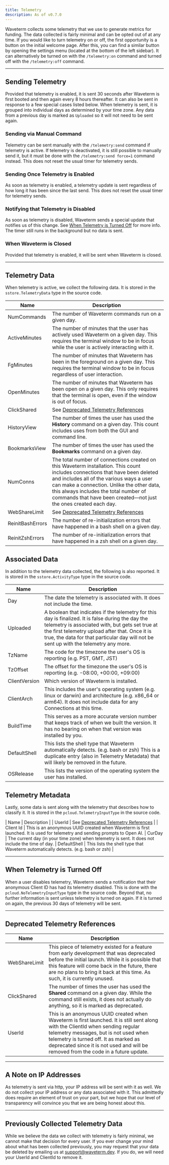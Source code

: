 ```yaml
---
title: Telemetry
description: As of v0.7.0
---
```


Waveterm collects some telemetry that we use to generate metrics for funding. The data collected is fairly minimal and can be opted out of at any time. If you would like to turn telemetry on or off, the first opportunity is a button on the initial welcome page. After this, you can find a similar button by opening the settings menu (located at the bottom of the left sidebar). It can alternatively be turned on with the `/telemetry:on` command and turned off with the `/telemetry:off` command.

---

## Sending Telemetry
Provided that telemetry is enabled, it is sent 30 seconds after Waveterm is first booted and then again every 8 hours thereafter. It can also be sent in response to a few special cases listed below. When telemetry is sent, it is grouped into individual days as determined by your time zone. Any data from a previous day is marked as `Uploaded` so it will not need to be sent again.

### Sending via Manual Command
Telemetry can be sent manually with the `/telemetry:send` command if telemetry is active. If telemetry is deactivated, it is still possible to manually send it, but it must be done with the `/telemetry:send force=1` command instead. This does not reset the usual timer for telemetry sends.

### Sending Once Telemetry is Enabled
As soon as telemetry is enabled, a telemetry update is sent regardless of how long it has been since the last send. This does not reset the usual timer for telemetry sends.

### Notifying that Telemetry is Disabled
As soon as telemetry is disabled, Waveterm sends a special update that notifies us of this change. See [When Telemetry is Turned Off](#when-telemetry-is-turned-off) for more info. The timer still runs in the background but no data is sent.


### When Waveterm is Closed
Provided that telemetry is enabled, it will be sent when Waveterm is closed.

---

## Telemetry Data

When telemetry is active, we collect the following data. It is stored in the `sstore.TelemetryData` type in the source code.

| Name | Description |
|------|-------------|
| NumCommands | The number of Waveterm commands run on a given day. |
| ActiveMinutes | The number of minutes that the user has actively used Waveterm on a given day. This requires the terminal window to be in focus while the user is actively interacting with it. |
| FgMinutes | The number of minutes that Waveterm has been in the foreground on a given day. This requires the terminal window to be in focus regardless of user interaction.|
| OpenMinutes |The number of minutes that Waveterm has been open on a given day. This only requires that the terminal is open, even if the window is out of focus.|
| ClickShared | See [Deprecated Telemetry References](#deprecated-telemetry-references) |
| HistoryView | The number of times the user has used the **History** command on a given day. This count includes uses from both the GUI and command line. |
| BookmarksView | The number of times the user has used the **Bookmarks** command on a given day. |
| NumConns | The total number of connections created on this Waveterm installation. This count includes connections that have been deleted and includes all of the various ways a user can make a connection. Unlike the other data, this always includes the total number of commands that have been created&mdash;not just the ones created each day. |
| WebShareLimit | See [Deprecated Telemetry References](#deprecated-telemetry-references) |
| ReinitBashErrors | The number of re-initialization errors that have happened in a bash shell on a given day. |
| ReinitZshErrors | The number of re-initialization errors that have happened in a zsh shell on a given day. |

## Associated Data
In addition to the telemetry data collected, the following is also reported. It is stored in the `sstore.ActivityType` type in the source code.

| Name | Description |
|------|-------------|
| Day | The date the telemetry is associated with. It does not include the time. |
| Uploaded | A boolean that indicates if the telemetry for this day is finalized. It is false during the day the telemetry is associated with, but gets set true at the first telemetry upload after that. Once it is true, the data for that particular day will not be sent up with the telemetry any more. |
| TzName | The code for the timezone the user's OS is reporting (e.g. PST, GMT, JST) |
| TzOffset | The offset for the timezone the user's OS is reporting (e.g. -08:00, +00:00, +09:00) |
| ClientVersion | Which version of Waveterm is installed. |
| ClientArch | This includes the user's operating system (e.g. linux or darwin) and architecture (e.g. x86_64 or arm64). It does not include data for any Connections at this time. |
| BuildTime | This serves as a more accurate version number that keeps track of when we built the version. It has no bearing on when that version was installed by you.|
| DefaultShell | This lists the shell type that Waveterm automatically detects. (e.g. bash or zsh) This is a duplicate entry (also in Telemetry Metadata) that will likely be removed in the future. |
| OSRelease | This lists the version of the operating system the user has installed. |

## Telemetry Metadata
Lastly, some data is sent along with the telemetry that describes how to classify it. It is stored in the `pcloud.TelemetryInputType` in the source code.

| Name | Description |
| UserId | See [Deprecated Telemetry References](#deprecated-telemetry-references) |
| Client Id | This is an anonymous UUID created when Waveterm is first launched. It is used for telemetry and sending prompts to Open AI.
| CurDay | The current day (in your time zone) when telemetry is sent. It does not include the time of day.
| DefaultShell | This lists the shell type that Waveterm automatically detects. (e.g. bash or zsh) |

---

## When Telemetry is Turned Off

When a user disables telemetry, Waveterm sends a notification that their anonymous Client ID has had its telemetry disabled. This is done with the `pcloud.NoTelemetryInputType` type in the source code. Beyond that, no further information is sent unless telemetry is turned on again. If it is turned on again, the previous 30 days of telemetry will be sent.

---

## Deprecated Telemetry References

| Name | Description |
|------|-------------|
| WebShareLimit | This piece of telemetry existed for a feature from early development that was deprecated before the initial launch. While it is possible that this feature will come back in the future, there are no plans to bring it back at this time. As such, it is currently unused. |
| ClickShared | The number of times the user has used the **Shared** command on a given day. While the command still exists, it does not actually do anything, so it is marked as deprecated. |
| UserId | This is an anonymous UUID created when Waveterm is first launched. It is still sent along with the ClientId when sending regular telemetry messages, but is not used when telemetry is turned off. It as marked as deprecated since it is not used and will be removed from the code in a future update. |

---

## A Note on IP Addresses
As telemetry is sent via http, your IP address will be sent with it as well. We do not collect your IP address or any data associated with it. This admittedly does require an element of trust on your part, but we hope that our level of transparency will convince you that we are being honest about this.

---

## Previously Collected Telemetry Data
While we believe the data we collect with telemetry is fairly minimal, we cannot make that decision for every user. If you ever change your mind about what has been collected previously, you may request that your data be deleted by emailing us at [support@waveterm.dev](mailto:support@waveterm.dev). If you do, we will need your UserId and ClientId to remove it.
